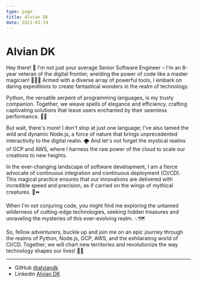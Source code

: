 ```yaml
---
type: page
title: Alvian DK
date: 2021-03-19
---
```


# Alvian DK

Hey there! 🚀 I'm not just your average Senior Software Engineer – I'm an 8-year veteran of the digital frontier, wielding the power of code like a master magician! 🧙🏼‍♂️ Armed with a diverse array of powerful tools, I embark on daring expeditions to create fantastical wonders in the realm of technology.

Python, the versatile serpent of programming languages, is my trusty companion. Together, we weave spells of elegance and efficiency, crafting captivating solutions that leave users enchanted by their seamless performance. 🐍✨

But wait, there's more! I don't stop at just one language; I've also tamed the wild and dynamic Node.js, a force of nature that brings unprecedented interactivity to the digital realm. 🌪️ And let's not forget the mystical realms of GCP and AWS, where I harness the raw power of the cloud to scale our creations to new heights.

In the ever-changing landscape of software development, I am a fierce advocate of continuous integration and continuous deployment (CI/CD). This magical practice ensures that our innovations are delivered with incredible speed and precision, as if carried on the wings of mythical creatures. 🏹⏩

When I'm not conjuring code, you might find me exploring the untamed wilderness of cutting-edge technologies, seeking hidden treasures and unraveling the mysteries of this ever-evolving realm. 💡🗺️

So, fellow adventurers, buckle up and join me on an epic journey through the realms of Python, Node.js, GCP, AWS, and the exhilarating world of CI/CD. Together, we will chart new territories and revolutionize the way technology shapes our lives! 🌌🔥

---

- GitHub [@alviandk](https://github.com/alviandk)
- Linkedin [Alvian DK](https://www.linkedin.com/in/alvian-dk-5a81583b/)
